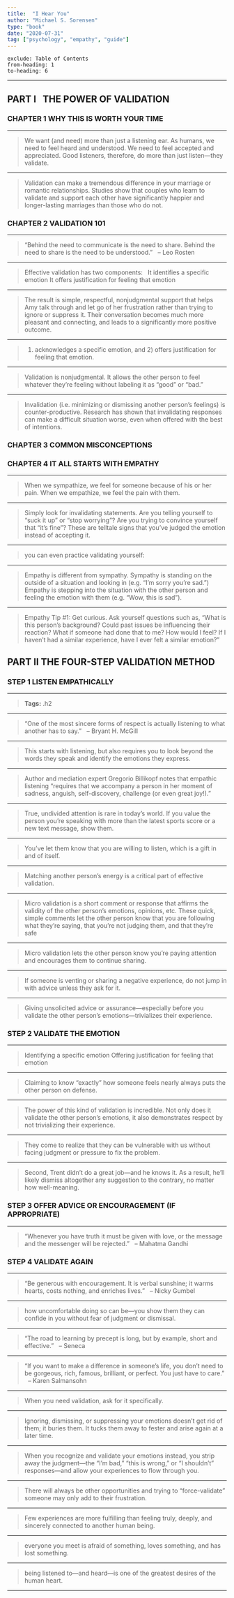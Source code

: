 ```yaml
---
title:  "I Hear You"
author: "Michael S. Sorensen"
type: "book"
date: "2020-07-31"
tag: ["psychology", "empathy", "guide"]
---
```

```toc
exclude: Table of Contents
from-heading: 1
to-heading: 6
```
---
## PART I   THE POWER OF VALIDATION

### CHAPTER 1 WHY THIS IS WORTH YOUR TIME

 - - - 

>We want (and need) more than just a listening ear. As humans, we need to feel heard and understood. We need to feel accepted and appreciated. Good listeners, therefore, do more than just listen—they validate.

 - - - 

>Validation can make a tremendous difference in your marriage or romantic relationships. Studies show that couples who learn to validate and support each other have significantly happier and longer-lasting marriages than those who do not.

### CHAPTER 2 VALIDATION 101

 - - - 

>“Behind the need to communicate is the need to share. Behind the need to share is the need to be understood.”   – Leo Rosten

 - - - 

>Effective validation has two components:   It identifies a specific emotion It offers justification for feeling that emotion

 - - - 

>The result is simple, respectful, nonjudgmental support that helps Amy talk through and let go of her frustration rather than trying to ignore or suppress it. Their conversation becomes much more pleasant and connecting, and leads to a significantly more positive outcome.

 - - - 

>1) acknowledges a specific emotion, and 2) offers justification for feeling that emotion.

 - - - 

>Validation is nonjudgmental. It allows the other person to feel whatever they’re feeling without labeling it as “good” or “bad.”

 - - - 

>Invalidation (i.e. minimizing or dismissing another person’s feelings) is counter-productive. Research has shown that invalidating responses can make a difficult situation worse, even when offered with the best of intentions.

### CHAPTER 3 COMMON MISCONCEPTIONS

### CHAPTER 4 IT ALL STARTS WITH EMPATHY

 - - - 

>When we sympathize, we feel for someone because of his or her pain. When we empathize, we feel the pain with them.

 - - - 

>Simply look for invalidating statements. Are you telling yourself to “suck it up” or “stop worrying”? Are you trying to convince yourself that “it’s fine”? These are telltale signs that you’ve judged the emotion instead of accepting it.

 - - - 

>you can even practice validating yourself:

 - - - 

>Empathy is different from sympathy. Sympathy is standing on the outside of a situation and looking in (e.g. “I’m sorry you’re sad.”) Empathy is stepping into the situation with the other person and feeling the emotion with them (e.g. “Wow, this is sad”).

 - - - 

>Empathy Tip #1: Get curious. Ask yourself questions such as, “What is this person’s background? Could past issues be influencing their reaction? What if someone had done that to me? How would I feel? If I haven’t had a similar experience, have I ever felt a similar emotion?”

## PART II THE FOUR-STEP VALIDATION METHOD

### STEP 1 LISTEN EMPATHICALLY

 - - - 

>**Tags:** .h2

 - - - 

>“One of the most sincere forms of respect is actually listening to what another has to say.”   – Bryant H. McGill

 - - - 

>This starts with listening, but also requires you to look beyond the words they speak and identify the emotions they express.

 - - - 

>Author and mediation expert Gregorio Billikopf notes that empathic listening “requires that we accompany a person in her moment of sadness, anguish, self-discovery, challenge (or even great joy!).”

 - - - 

>True, undivided attention is rare in today’s world. If you value the person you’re speaking with more than the latest sports score or a new text message, show them.

 - - - 

>You’ve let them know that you are willing to listen, which is a gift in and of itself.

 - - - 

>Matching another person’s energy is a critical part of effective validation.

 - - - 

>Micro validation is a short comment or response that affirms the validity of the other person’s emotions, opinions, etc. These quick, simple comments let the other person know that you are following what they’re saying, that you’re not judging them, and that they’re safe

 - - - 

>Micro validation lets the other person know you’re paying attention and encourages them to continue sharing.

 - - - 

>If someone is venting or sharing a negative experience, do not jump in with advice unless they ask for it.

 - - - 

>Giving unsolicited advice or assurance—especially before you validate the other person’s emotions—trivializes their experience.

### STEP 2 VALIDATE THE EMOTION

 - - - 

>Identifying a specific emotion Offering justification for feeling that emotion

 - - - 

>Claiming to know “exactly” how someone feels nearly always puts the other person on defense.

 - - - 

>The power of this kind of validation is incredible. Not only does it validate the other person’s emotions, it also demonstrates respect by not trivializing their experience.

 - - - 

>They come to realize that they can be vulnerable with us without facing judgment or pressure to fix the problem.

 - - - 

>Second, Trent didn’t do a great job—and he knows it. As a result, he’ll likely dismiss altogether any suggestion to the contrary, no matter how well-meaning.

### STEP 3 OFFER ADVICE OR ENCOURAGEMENT (IF APPROPRIATE)

 - - - 

>“Whenever you have truth it must be given with love, or the message and the messenger will be rejected.”   – Mahatma Gandhi

### STEP 4 VALIDATE AGAIN

 - - - 

>“Be generous with encouragement. It is verbal sunshine; it warms hearts, costs nothing, and enriches lives.”   – Nicky Gumbel

 - - - 

>how uncomfortable doing so can be—you show them they can confide in you without fear of judgment or dismissal.

 - - - 

>“The road to learning by precept is long, but by example, short and effective.”   – Seneca

 - - - 

>“If you want to make a difference in someone’s life, you don’t need to be gorgeous, rich, famous, brilliant, or perfect. You just have to care.”   – Karen Salmansohn

 - - - 

>When you need validation, ask for it specifically.

 - - - 

>Ignoring, dismissing, or suppressing your emotions doesn’t get rid of them; it buries them. It tucks them away to fester and arise again at a later time.

 - - - 

>When you recognize and validate your emotions instead, you strip away the judgment—the “I’m bad,” “this is wrong,” or “I shouldn’t” responses—and allow your experiences to flow through you.

 - - - 

>There will always be other opportunities and trying to “force-validate” someone may only add to their frustration.

 - - - 

>Few experiences are more fulfilling than feeling truly, deeply, and sincerely connected to another human being.

 - - - 

>everyone you meet is afraid of something, loves something, and has lost something.

 - - - 

>being listened to—and heard—is one of the greatest desires of the human heart.

 - - - 

>